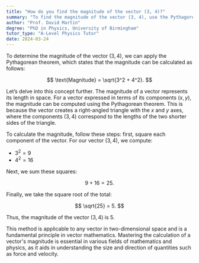 ```yaml
---
title: "How do you find the magnitude of the vector (3, 4)?"
summary: "To find the magnitude of the vector (3, 4), use the Pythagorean theorem; √(3² + 4²)."
author: "Prof. David Martin"
degree: "PhD in Physics, University of Birmingham"
tutor_type: "A-Level Physics Tutor"
date: 2024-03-24
---
```


To determine the magnitude of the vector $(3, 4)$, we can apply the Pythagorean theorem, which states that the magnitude can be calculated as follows: 

$$
\text{Magnitude} = \sqrt{3^2 + 4^2}.
$$

Let’s delve into this concept further. The magnitude of a vector represents its length in space. For a vector expressed in terms of its components $(x, y)$, the magnitude can be computed using the Pythagorean theorem. This is because the vector creates a right-angled triangle with the $x$ and $y$ axes, where the components $(3, 4)$ correspond to the lengths of the two shorter sides of the triangle.

To calculate the magnitude, follow these steps: first, square each component of the vector. For our vector $(3, 4)$, we compute:

- $3^2 = 9$ 
- $4^2 = 16$ 

Next, we sum these squares:

$$
9 + 16 = 25.
$$

Finally, we take the square root of the total:

$$
\sqrt{25} = 5.
$$

Thus, the magnitude of the vector $(3, 4)$ is $5$.

This method is applicable to any vector in two-dimensional space and is a fundamental principle in vector mathematics. Mastering the calculation of a vector's magnitude is essential in various fields of mathematics and physics, as it aids in understanding the size and direction of quantities such as force and velocity.
    